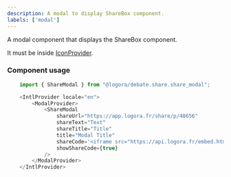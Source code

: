 ```yaml
---
description: A modal to display ShareBox component.
labels: ['modal']
---
```


A modal component that displays the ShareBox component.

It must be inside [IconProvider](https://bit.cloud/logora/debate/icons/icon_provider).

### Component usage

```js
    import { ShareModal } from "@logora/debate.share.share_modal";
```

```js
    <IntlProvider locale="en">
        <ModalProvider>
            <ShareModal 
                shareUrl="https://app.logora.fr/share/p/48656"
                shareText="Text"
                shareTitle="Title"
                title="Modal Title"
                shareCode='<iframe src="https://api.logora.fr/embed.html?shortname="[...]'
                showShareCode={true}
            />
        </ModalProvider>
    </IntlProvider>
```
